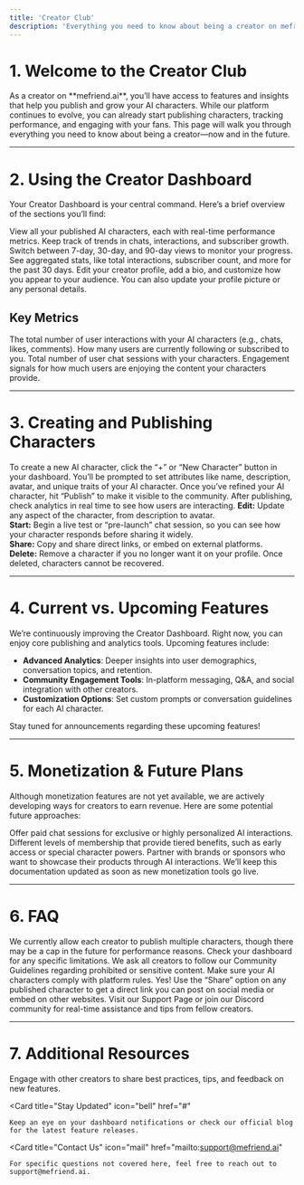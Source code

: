 ```yaml
---
title: 'Creator Club'
description: 'Everything you need to know about being a creator on mefriend.ai'
---
```


# 1. Welcome to the Creator Club

<Callout title="Congratulations on joining the Creator Club!" emoji="tada">
As a creator on **mefriend.ai**, you’ll have access to features and insights that help you publish and grow your AI characters. While our platform continues to evolve, you can already start publishing characters, tracking performance, and engaging with your fans. This page will walk you through everything you need to know about being a creator—now and in the future.
</Callout>

---

# 2. Using the Creator Dashboard

Your Creator Dashboard is your central command. Here’s a brief overview of the sections you’ll find:

<AccordionGroup>
  <Accordion icon="list-check" title="Published Characters">
    View all your published AI characters, each with real-time performance metrics.
  </Accordion>

  <Accordion icon="graph-bar" title="Performance Trend">
    Keep track of trends in chats, interactions, and subscriber growth. Switch between 7-day,
    30-day, and 90-day views to monitor your progress.
  </Accordion>

  <Accordion icon="calendar-clock" title="Monthly Analytics">
    See aggregated stats, like total interactions, subscriber count, and more for the past 30 days.
  </Accordion>

  <Accordion icon="user" title="Profile & Settings">
    Edit your creator profile, add a bio, and customize how you appear to your audience.
    You can also update your profile picture or any personal details.
  </Accordion>
</AccordionGroup>

## Key Metrics

<CardGroup>
  <Card title="Interactions" icon="circle-check">
    The total number of user interactions with your AI characters (e.g., chats, likes, comments).
  </Card>

  <Card title="Subscribers" icon="user-group">
    How many users are currently following or subscribed to you.
  </Card>

  <Card title="Chats" icon="message-dots">
    Total number of user chat sessions with your characters.
  </Card>

  <Card title="Likes & Comments" icon="heart">
    Engagement signals for how much users are enjoying the content your characters provide.
  </Card>
</CardGroup>

---

# 3. Creating and Publishing Characters

<AccordionGroup>
  <Accordion icon="plus-circle" title="Creation Workflow">
    To create a new AI character, click the “+” or “New Character” button in your dashboard.
    You’ll be prompted to set attributes like name, description, avatar, and unique traits
    of your AI character.
  </Accordion>

  <Accordion icon="rocket" title="Publishing">
    Once you’ve refined your AI character, hit “Publish” to make it visible to the community.
    After publishing, check analytics in real time to see how users are interacting.
  </Accordion>

  <Accordion icon="gear" title="Managing Characters">
    <strong>Edit:</strong> Update any aspect of the character, from description to avatar.<br/>
    <strong>Start:</strong> Begin a live test or “pre-launch” chat session, so you can see how your
    character responds before sharing it widely.<br/>
    <strong>Share:</strong> Copy and share direct links, or embed on external platforms.<br/>
    <strong>Delete:</strong> Remove a character if you no longer want it on your profile.
    <Note>
      Once deleted, characters cannot be recovered.
    </Note>
  </Accordion>
</AccordionGroup>

---

# 4. Current vs. Upcoming Features

<Callout title="Platform Evolution" emoji="crystal-ball">
We’re continuously improving the Creator Dashboard. Right now, you can enjoy core publishing
and analytics tools. Upcoming features include:
</Callout>

- **Advanced Analytics**: Deeper insights into user demographics, conversation topics, and retention.  
- **Community Engagement Tools**: In-platform messaging, Q&A, and social integration with other creators.  
- **Customization Options**: Set custom prompts or conversation guidelines for each AI character.  

<Note>
Stay tuned for announcements regarding these upcoming features!
</Note>

---

# 5. Monetization & Future Plans

Although monetization features are not yet available, we are actively developing ways for creators to earn revenue. Here are some potential future approaches:

<AccordionGroup>
  <Accordion icon="lock" title="Premium Chat Access">
    Offer paid chat sessions for exclusive or highly personalized AI interactions.
  </Accordion>

  <Accordion icon="star" title="Subscriber Tiers">
    Different levels of membership that provide tiered benefits, such as early access or special
    character powers.
  </Accordion>

  <Accordion icon="megaphone" title="Creator Sponsorships/Ads">
    Partner with brands or sponsors who want to showcase their products through AI interactions.
  </Accordion>
</AccordionGroup>

<Note>
We’ll keep this documentation updated as soon as new monetization tools go live.
</Note>

---

# 6. FAQ

<AccordionGroup>
  <Accordion icon="help-circle" title="How many AI characters can I create?">
    We currently allow each creator to publish multiple characters, though there may be a cap
    in the future for performance reasons. Check your dashboard for any specific limitations.
  </Accordion>

  <Accordion icon="alert-triangle" title="Is there any restricted content?">
    We ask all creators to follow our Community Guidelines regarding prohibited or sensitive content.
    Make sure your AI characters comply with platform rules.
  </Accordion>

  <Accordion icon="external-link" title="Can I share my characters outside of mefriend.ai?">
    Yes! Use the “Share” option on any published character to get a direct link you can post on
    social media or embed on other websites.
  </Accordion>

  <Accordion icon="help-buoy" title="What if I need help or run into technical issues?">
    Visit our Support Page or join our Discord community for real-time assistance and tips from
    fellow creators.
  </Accordion>
</AccordionGroup>

---

# 7. Additional Resources

<CardGroup>
  <Card
    title="Join Our Community"
    icon="user-group"
    href="#"
  >
    Engage with other creators to share best practices, tips, and feedback on new features.
  </Card>

  <Card
    title="Stay Updated"
    icon="bell"
    href="#"
  >
    Keep an eye on your dashboard notifications or check our official blog for the latest feature releases.
  </Card>

  <Card
    title="Contact Us"
    icon="mail"
    href="mailto:support@mefriend.ai"
  >
    For specific questions not covered here, feel free to reach out to support@mefriend.ai.
  </Card>
</CardGroup>

